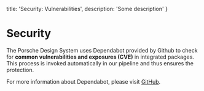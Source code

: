   title: 'Security: Vulnerabilities',
  description: 'Some description'
}

# Security

The Porsche Design System uses Dependabot provided by Github to check for **common vulnerabilities and exposures (CVE)**
in integrated packages. This process is invoked automatically in our pipeline and thus ensures the protection.

For more information about Dependabot, please visit
[GitHub](https://docs.github.com/en/code-security/supply-chain-security/understanding-your-software-supply-chain/about-supply-chain-security).
